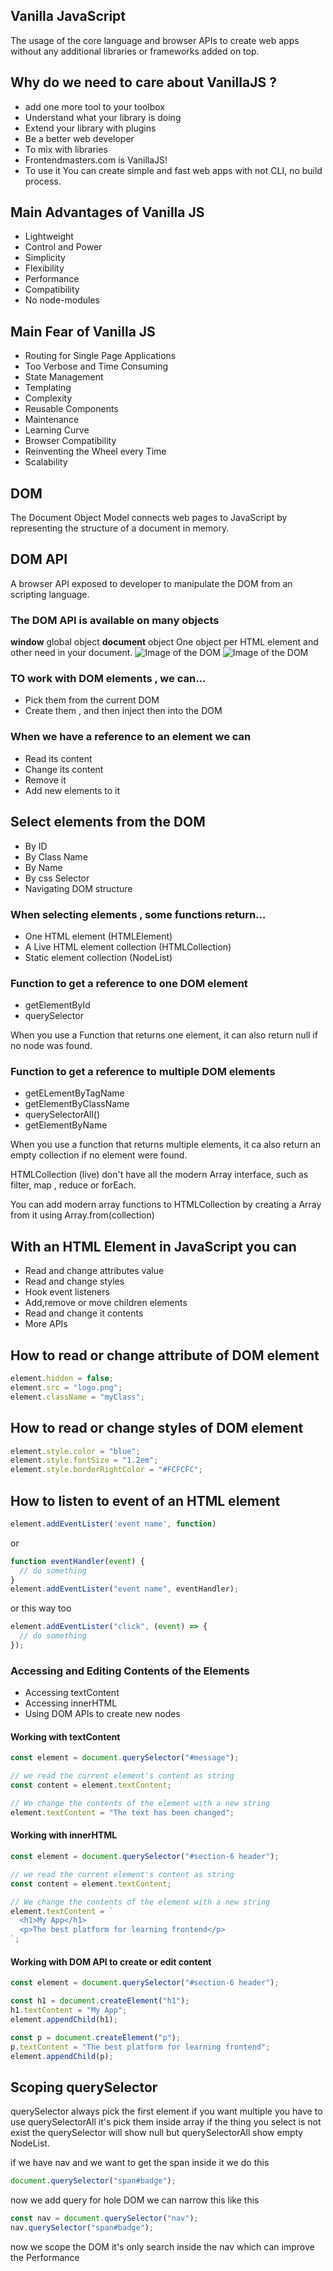 ## Vanilla JavaScript

The usage of the core language and browser APIs to
create web apps without any additional libraries or
frameworks added on top.

## Why do we need to care about VanillaJS ?

- add one more tool to your toolbox
- Understand what your library is doing
- Extend your library with plugins
- Be a better web developer
- To mix with libraries
- Frontendmasters.com is VanillaJS!
- To use it
  You can create simple and fast web apps with not CLI, no build process.

## Main Advantages of Vanilla JS

- Lightweight
- Control and Power
- Simplicity
- Flexibility
- Performance
- Compatibility
- No node-modules

## Main Fear of Vanilla JS

- Routing for Single Page Applications
- Too Verbose and Time Consuming
- State Management
- Templating
- Complexity
- Reusable Components
- Maintenance
- Learning Curve
- Browser Compatibility
- Reinventing the Wheel every Time
- Scalability

## DOM

The Document Object Model connects web pages to JavaScript by representing the
structure of a document in memory.

## DOM API

A browser API exposed to developer to manipulate the DOM from an scripting language.

### The DOM API is available on many objects

**window** global object
**document** object
One object per HTML element and other need in your document.
![Image of the DOM](images/DOM.png)
![Image of the DOM](images/DOM2.png)

### TO work with DOM elements , we can...

- Pick them from the current DOM
- Create them , and then inject then into the DOM

### When we have a reference to an element we can

- Read its content
- Change its content
- Remove it
- Add new elements to it

## Select elements from the DOM

- By ID
- By Class Name
- By Name
- By css Selector
- Navigating DOM structure

### When selecting elements , some functions return...

- One HTML element (HTMLElement)
- A Live HTML element collection (HTMLCollection)
- Static element collection (NodeList)

### Function to get a reference to one DOM element

- getElementById
- querySelector

When you use a Function that returns one element, it can also return null if no
node was found.

### Function to get a reference to multiple DOM elements

- getELementByTagName
- getElementByClassName
- querySelectorAll()
- getElementByName

When you use a function that returns multiple elements, it ca also return
an empty collection if no element were found.

HTMLCollection (live) don't have all the modern Array interface, such as
filter, map , reduce or forEach.

You can add modern array functions to HTMLCollection by creating
a Array from it using Array.from(collection)

## With an HTML Element in JavaScript you can

- Read and change attributes value
- Read and change styles
- Hook event listeners
- Add,remove or move children elements
- Read and change it contents
- More APIs

## How to read or change attribute of DOM element

```javascript
element.hidden = false;
element.src = "logo.png";
element.className = "myClass";
```

## How to read or change styles of DOM element

```javascript
element.style.color = "blue";
element.style.fontSize = "1.2em";
element.style.borderRightColor = "#FCFCFC";
```

## How to listen to event of an HTML element

```javascript
element.addEventLister('event name', function)
```

or

```javascript
function eventHandler(event) {
  // do something
}
element.addEventLister("event name", eventHandler);
```

or this way too

```javascript
element.addEventLister("click", (event) => {
  // do something
});
```

### Accessing and Editing Contents of the Elements

- Accessing textContent
- Accessing innerHTML
- Using DOM APIs to create new nodes

#### Working with textContent

```javascript
const element = document.querySelector("#message");

// we read the current element's content as string
const content = element.textContent;

// We change the contents of the element with a new string
element.textContent = "The text has been changed";
```

#### Working with innerHTML

```javascript
const element = document.querySelector("#section-6 header");

// we read the current element's content as string
const content = element.textContent;

// We change the contents of the element with a new string
element.textContent = `
  <h1>My App</h1>
  <p>The best platform for learning frontend</p>
`;
```

#### Working with DOM API to create or edit content

```javascript
const element = document.querySelector("#section-6 header");

const h1 = document.createElement("h1");
h1.textContent = "My App";
element.appendChild(h1);

const p = document.createElement("p");
p.textContent = "The best platform for learning frontend";
element.appendChild(p);
```

## Scoping querySelector

querySelector always pick the first element if you want multiple you have to use querySelectorAll it's pick them inside array
if the thing you select is not exist the querySelector will show null but querySelectorAll show empty NodeList.

if we have nav and we want to get the span inside it we do this

```javascript
document.querySelector("span#badge");
```

now we add query for hole DOM we can narrow this like this

```javascript
const nav = document.querySelector("nav");
nav.querySelector("span#badge");
```

now we scope the DOM it's only search inside the nav which can improve the Performance 